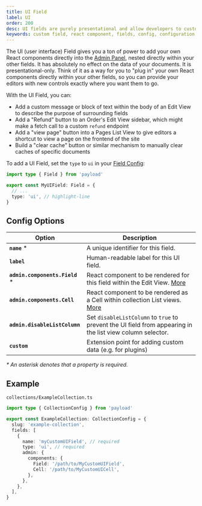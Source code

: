 ```yaml
---
title: UI Field
label: UI
order: 200
desc: UI fields are purely presentational and allow developers to customize the Admin Panel to a very fine degree, including adding actions and other functions.
keywords: custom field, react component, fields, config, configuration, documentation, Content Management System, cms, headless, javascript, node, react, nextjs
---
```


The UI (user interface) Field gives you a ton of power to add your own React components directly into the [Admin Panel](../admin/overview), nested directly within your other fields. It has absolutely no effect on the data of your documents. It is presentational-only. Think of it as a way for you to "plug in" your own React components directly within your other fields, so you can provide your editors with new controls exactly where you want them to go.

With the UI Field, you can:

- Add a custom message or block of text within the body of an Edit View to describe the purpose of surrounding fields
- Add a "Refund" button to an Order's Edit View sidebar, which might make a fetch call to a custom `refund` endpoint
- Add a "view page" button into a Pages List View to give editors a shortcut to view a page on the frontend of the site
- Build a "clear cache" button or similar mechanism to manually clear caches of specific documents

To add a UI Field, set the `type` to `ui` in your [Field Config](./overview):

```ts
import type { Field } from 'payload'

export const MyUIField: Field = {
  // ...
  type: 'ui', // highlight-line
}
```

## Config Options

| Option                          | Description                                                                                                |
| ------------------------------- | ---------------------------------------------------------------------------------------------------------- |
| **`name`** \*                   | A unique identifier for this field.                                                                        |
| **`label`**                     | Human-readable label for this UI field.                                                                    |
| **`admin.components.Field`** \* | React component to be rendered for this field within the Edit View. [More](./overview#field)               |
| **`admin.components.Cell`**     | React component to be rendered as a Cell within collection List views. [More](./overview#cell)             |
| **`admin.disableListColumn`**   | Set `disableListColumn` to `true` to prevent the UI field from appearing in the list view column selector. |
| **`custom`**                    | Extension point for adding custom data (e.g. for plugins)                                                  |

_\* An asterisk denotes that a property is required._

## Example

`collections/ExampleCollection.ts`

```ts
import type { CollectionConfig } from 'payload'

export const ExampleCollection: CollectionConfig = {
  slug: 'example-collection',
  fields: [
    {
      name: 'myCustomUIField', // required
      type: 'ui', // required
      admin: {
        components: {
          Field: '/path/to/MyCustomUIField',
          Cell: '/path/to/MyCustomUICell',
        },
      },
    },
  ],
}
```
